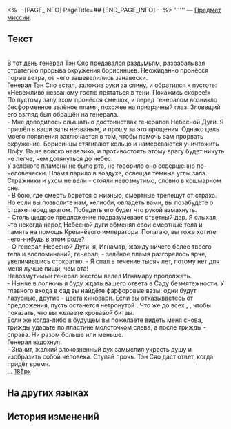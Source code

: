 <%-- [PAGE_INFO]
PageTitle=##
[END_PAGE_INFO] --%>
{{Предмет Инфобокс
|id          = 140332
|Изображение = Предмет .png
|Тип         = Предмет миссии
|Инвентарь   = 
|Редкость    = 3
|Эффект      = 
|Описание    = 
}}
'''''' — [[Предмет миссии]].

==Текст==
<div align="center">{{Цвет|Ключевой|Сказки на ночь Сада безмятежности: Сцена 1 (часть 2)}}</div>
<br />В тот день генерал Тэн Сяо предавался раздумьям, разрабатывая стратегию прорыва окружения борисинцев. Неожиданно пронёсся порыв ветра, от чего зашевелились занавески.<br />Генерал Тэн Сяо встал, заложив руки за спину, и обратился к пустоте: «Невежливо незваному гостю прятаться в тени. Покажись скорее!»<br />По пустому залу эхом пронёсся смешок, и перед генералом возникло бесформенное зелёное пламя, похожее на призрачный глаз. Зловещий его взгляд был обращён на генерала.<br />- Мне доводилось слышать о достоинствах генералов Небесной Дуги. Я пришёл в ваши залы незваным, и прошу за это прощения. Однако цель моего появления заключается в том, чтобы помочь вам прорвать окружение. Борисинцы стягивают кольцо и намереваются уничтожить Лофу. Ваше войско невелико, и противостоять этому врагу будет ничуть не легче, чем дотянуться до небес.<br />У зелёного пламени не было рта, но говорило оно совершенно по-человечески. Пламя парило в воздухе, освещая тёмные углы зала. Стражники и ухом не вели - стояли невозмутимо, словно в кошмарном сне.<br />- В бою, где смерть борется с жизнью, смертные трепещут от страха. Но если вы позволите нам, хелиоби, овладеть вами, вы позабудете о страхе перед врагом. Победить его будет что рукой взмахнуть.<br />- Столь щедрое предложение подразумевает ответный дар. Я слыхал, что некогда народ Небесной дуги обменял свои смертные тела и память на помощь Кремнёвого императора. Полагаю, вы тоже хотите чего-нибудь в этом роде?<br />- О генерал Небесной Дуги, я, Игнамар, жажду ничего более твоего тела и воспоминаний, генерал, - зелёное пламя разгорелось ярче, увеличившись стократно. - Я спал в течение тысяч лет, потому нет для меня лучше пищи, чем эта!<br />Невозмутимый генерал жестом велел Игнамару продолжать.<br />- Нынче в полночь я буду ждать вашего ответа в Саду безмятежности. У главного входа в сад вы найдёте фарфоровые вазы: одни будут лазурные, другие - цвета киновари. Если вы отказываетесь от предложения, пусть {{Цвет|heliobus|nobold=1|лазурная ваза}} останется нетронутой {{Цвет|Ключевой|nobold=1|в знак того, что вред не будет причинён}}. Что же до всех {{Цвет|Огненный|киноварных ваз}}, {{Цвет|Ключевой|nobold=1|разбейте их}}, чтобы показать, что вы желаете кровавой битвы.<br />Если же когда-либо в будущем вы пожелаете видеть меня снова, трижды ударьте по пластине молоточком слева, а после трижды - справа. Ни разом больше или меньше.<br />Генерал вздохнул.<br />- Значит, жалкий злокозненный дух замыслил украсть душу и изобразить собой человека. Ступай прочь. Тэн Сяо даст ответ, когда придёт время.<br />...
[[Файл:Предмет .png|185px]]

==На других языках==
{{На других языках
|en   = 
|zhs  = 
|zht  = 
|ja   = 
|ko   = 
|es   = 
|fr   = 
|ru   = 
|th   = 
|vi   = 
|de   = 
|id   = 
|pt   = 
}}

==История изменений==
{{История изменений|3.5}}
